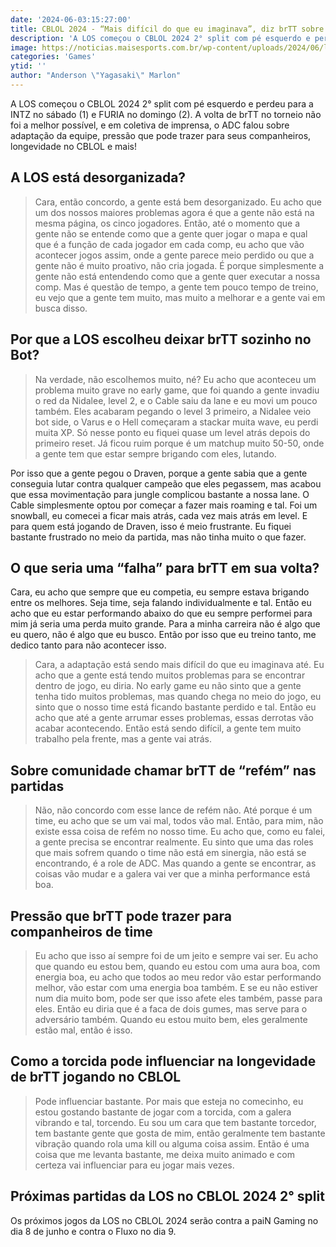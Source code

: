 ```yaml
---
date: '2024-06-03:15:27:00'
title: CBLOL 2024 - “Mais difícil do que eu imaginava”, diz brTT sobre adaptação
description: 'A LOS começou o CBLOL 2024 2° split com pé esquerdo e perdeu para a INTZ no sábado (1) e FURIA no domingo (2). A volta de brTT no torneio não foi a melhor possível, e em coletiva de imprensa, o ADC falou sobre adaptação da equipe, pressão que pode trazer para seus companheiros, longevidade no CBLOL e mais!'
image: https://noticias.maisesports.com.br/wp-content/uploads/2024/06/los-brtt-cblol-2024-split-945x630.jpg
categories: 'Games'
ytid: ''
author: "Anderson \"Yagasaki\" Marlon"
---
```


A LOS começou o CBLOL 2024 2° split com pé esquerdo e perdeu para a INTZ no sábado (1) e FURIA no domingo (2). A volta de brTT no torneio não foi a melhor possível, e em coletiva de imprensa, o ADC falou sobre adaptação da equipe, pressão que pode trazer para seus companheiros, longevidade no CBLOL e mais!

## A LOS está desorganizada?

> Cara, então concordo, a gente está bem desorganizado. Eu acho que um dos nossos maiores problemas agora é que a gente não está na mesma página, os cinco jogadores. Então, até o momento que a gente não se entende como que a gente quer jogar o mapa e qual que é a função de cada jogador em cada comp, eu acho que vão acontecer jogos assim, onde a gente parece meio perdido ou que a gente não é muito proativo, não cria jogada. É porque simplesmente a gente não está entendendo como que a gente quer executar a nossa comp. Mas é questão de tempo, a gente tem pouco tempo de treino, eu vejo que a gente tem muito, mas muito a melhorar e a gente vai em busca disso.

## Por que a LOS escolheu deixar brTT sozinho no Bot?

> Na verdade, não escolhemos muito, né? Eu acho que aconteceu um problema muito grave no early game, que foi quando a gente invadiu o red da Nidalee, level 2, e o Cable saiu da lane e eu movi um pouco também. Eles acabaram pegando o level 3 primeiro, a Nidalee veio bot side, o Varus e o Hell começaram a stackar muita wave, eu perdi muita XP. Só nesse ponto eu fiquei quase um level atrás depois do primeiro reset. Já ficou ruim porque é um matchup muito 50-50, onde a gente tem que estar sempre brigando com eles, lutando.

Por isso que a gente pegou o Draven, porque a gente sabia que a gente conseguia lutar contra qualquer campeão que eles pegassem, mas acabou que essa movimentação para jungle complicou bastante a nossa lane. O Cable simplesmente optou por começar a fazer mais roaming e tal. Foi um snowball, eu comecei a ficar mais atrás, cada vez mais atrás em level. E para quem está jogando de Draven, isso é meio frustrante. Eu fiquei bastante frustrado no meio da partida, mas não tinha muito o que fazer.

## O que seria uma “falha” para brTT em sua volta?

Cara, eu acho que sempre que eu competia, eu sempre estava brigando entre os melhores. Seja time, seja falando individualmente e tal. Então eu acho que eu estar performando abaixo do que eu sempre performei para mim já seria uma perda muito grande. Para a minha carreira não é algo que eu quero, não é algo que eu busco. Então por isso que eu treino tanto, me dedico tanto para não acontecer isso.

> Cara, a adaptação está sendo mais difícil do que eu imaginava até. Eu acho que a gente está tendo muitos problemas para se encontrar dentro de jogo, eu diria. No early game eu não sinto que a gente tenha tido muitos problemas, mas quando chega no meio do jogo, eu sinto que o nosso time está ficando bastante perdido e tal. Então eu acho que até a gente arrumar esses problemas, essas derrotas vão acabar acontecendo. Então está sendo difícil, a gente tem muito trabalho pela frente, mas a gente vai atrás.

## Sobre comunidade chamar brTT de “refém” nas partidas

> Não, não concordo com esse lance de refém não. Até porque é um time, eu acho que se um vai mal, todos vão mal. Então, para mim, não existe essa coisa de refém no nosso time. Eu acho que, como eu falei, a gente precisa se encontrar realmente. Eu sinto que uma das roles que mais sofrem quando o time não está em sinergia, não está se encontrando, é a role de ADC. Mas quando a gente se encontrar, as coisas vão mudar e a galera vai ver que a minha performance está boa.

## Pressão que brTT pode trazer para companheiros de time
> Eu acho que isso aí sempre foi de um jeito e sempre vai ser. Eu acho que quando eu estou bem, quando eu estou com uma aura boa, com energia boa, eu acho que todos ao meu redor vão estar performando melhor, vão estar com uma energia boa também. E se eu não estiver num dia muito bom, pode ser que isso afete eles também, passe para eles. Então eu diria que é a faca de dois gumes, mas serve para o adversário também. Quando eu estou muito bem, eles geralmente estão mal, então é isso.

## Como a torcida pode influenciar na longevidade de brTT jogando no CBLOL
> Pode influenciar bastante. Por mais que esteja no comecinho, eu estou gostando bastante de jogar com a torcida, com a galera vibrando e tal, torcendo. Eu sou um cara que tem bastante torcedor, tem bastante gente que gosta de mim, então geralmente tem bastante vibração quando rola uma kill ou alguma coisa assim. Então é uma coisa que me levanta bastante, me deixa muito animado e com certeza vai influenciar para eu jogar mais vezes.

## Próximas partidas da LOS no CBLOL 2024 2° split
Os próximos jogos da LOS no CBLOL 2024 serão contra a paiN Gaming no dia 8 de junho e contra o Fluxo no dia 9.
